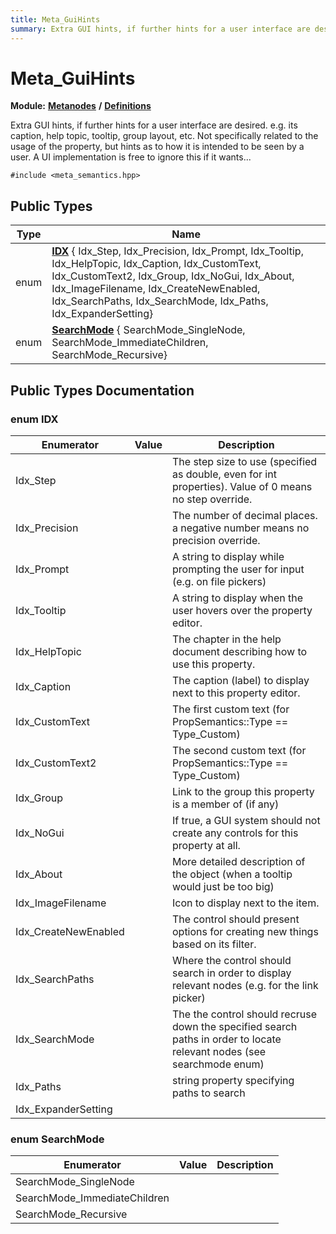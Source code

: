```yaml
---
title: Meta_GuiHints
summary: Extra GUI hints, if further hints for a user interface are desired. e.g. its caption, help topic, tooltip, group layout, etc. Not specifically related to the usage of the property, but hints as to how it is intended to be seen by a user. A UI implementation is free to ignore this if it wants... 
---
```


# Meta_GuiHints

**Module:** **[Metanodes](../../modules/metanodes/index.mdx)** **/** **[Definitions](../../modules/metanodes/definitions.mdx)**

Extra GUI hints, if further hints for a user interface are desired. e.g. its caption, help topic, tooltip, group layout, etc. Not specifically related to the usage of the property, but hints as to how it is intended to be seen by a user. A UI implementation is free to ignore this if it wants... 

`#include <meta_semantics.hpp>`

## Public Types

| Type           | Name           |
| -------------- | -------------- |
| enum| **[IDX](#enum-idx)** { Idx_Step, Idx_Precision, Idx_Prompt, Idx_Tooltip, Idx_HelpTopic, Idx_Caption, Idx_CustomText, Idx_CustomText2, Idx_Group, Idx_NoGui, Idx_About, Idx_ImageFilename, Idx_CreateNewEnabled, Idx_SearchPaths, Idx_SearchMode, Idx_Paths, Idx_ExpanderSetting} |
| enum| **[SearchMode](#enum-searchmode)** { SearchMode_SingleNode, SearchMode_ImmediateChildren, SearchMode_Recursive} |

## Public Types Documentation

### enum IDX

| Enumerator | Value | Description |
| ---------- | ----- | ----------- |
| Idx_Step | | The step size to use (specified as double, even for int properties). Value of 0 means no step override.   |
| Idx_Precision | | The number of decimal places. a negative number means no precision override.   |
| Idx_Prompt | | A string to display while prompting the user for input (e.g. on file pickers)   |
| Idx_Tooltip | | A string to display when the user hovers over the property editor.   |
| Idx_HelpTopic | | The chapter in the help document describing how to use this property.   |
| Idx_Caption | | The caption (label) to display next to this property editor.   |
| Idx_CustomText | | The first custom text (for PropSemantics::Type == Type_Custom)   |
| Idx_CustomText2 | | The second custom text (for PropSemantics::Type == Type_Custom)   |
| Idx_Group | | Link to the group this property is a member of (if any)   |
| Idx_NoGui | | If true, a GUI system should not create any controls for this property at all.   |
| Idx_About | | More detailed description of the object (when a tooltip would just be too big)   |
| Idx_ImageFilename | | Icon to display next to the item.   |
| Idx_CreateNewEnabled | | The control should present options for creating new things based on its filter.   |
| Idx_SearchPaths | | Where the control should search in order to display relevant nodes (e.g. for the link picker)   |
| Idx_SearchMode | | The the control should recruse down the specified search paths in order to locate relevant nodes (see searchmode enum)   |
| Idx_Paths | | string property specifying paths to search   |
| Idx_ExpanderSetting | |   |

### enum SearchMode

| Enumerator | Value | Description |
| ---------- | ----- | ----------- |
| SearchMode_SingleNode | |   |
| SearchMode_ImmediateChildren | |   |
| SearchMode_Recursive | |   |
